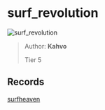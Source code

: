 
# surf_revolution

![surf_revolution](https://raw.githubusercontent.com/Sayt123/SurfMapPics/Maps-and-bonuses/csgo/surf_revolution.jpg)

> Author: **Kahvo**
>
> Tier 5

## Records

[surfheaven](https://surfheaven.eu/map/surf_revolution)
